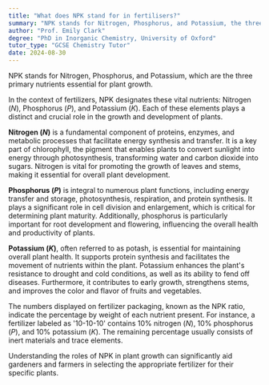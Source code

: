 ```yaml
---
title: "What does NPK stand for in fertilisers?"
summary: "NPK stands for Nitrogen, Phosphorus, and Potassium, the three primary nutrients required by plants."
author: "Prof. Emily Clark"
degree: "PhD in Inorganic Chemistry, University of Oxford"
tutor_type: "GCSE Chemistry Tutor"
date: 2024-08-30
---
```


NPK stands for Nitrogen, Phosphorus, and Potassium, which are the three primary nutrients essential for plant growth.

In the context of fertilizers, NPK designates these vital nutrients: Nitrogen ($N$), Phosphorus ($P$), and Potassium ($K$). Each of these elements plays a distinct and crucial role in the growth and development of plants.

**Nitrogen ($N$)** is a fundamental component of proteins, enzymes, and metabolic processes that facilitate energy synthesis and transfer. It is a key part of chlorophyll, the pigment that enables plants to convert sunlight into energy through photosynthesis, transforming water and carbon dioxide into sugars. Nitrogen is vital for promoting the growth of leaves and stems, making it essential for overall plant development.

**Phosphorus ($P$)** is integral to numerous plant functions, including energy transfer and storage, photosynthesis, respiration, and protein synthesis. It plays a significant role in cell division and enlargement, which is critical for determining plant maturity. Additionally, phosphorus is particularly important for root development and flowering, influencing the overall health and productivity of plants.

**Potassium ($K$)**, often referred to as potash, is essential for maintaining overall plant health. It supports protein synthesis and facilitates the movement of nutrients within the plant. Potassium enhances the plant's resistance to drought and cold conditions, as well as its ability to fend off diseases. Furthermore, it contributes to early growth, strengthens stems, and improves the color and flavor of fruits and vegetables.

The numbers displayed on fertilizer packaging, known as the NPK ratio, indicate the percentage by weight of each nutrient present. For instance, a fertilizer labeled as '10-10-10' contains 10% nitrogen ($N$), 10% phosphorus ($P$), and 10% potassium ($K$). The remaining percentage usually consists of inert materials and trace elements.

Understanding the roles of NPK in plant growth can significantly aid gardeners and farmers in selecting the appropriate fertilizer for their specific plants.
    